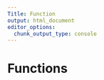 ```yaml
---
Title: Function
output: html_document
editor_options: 
  chunk_output_type: console
---
```


# Functions
